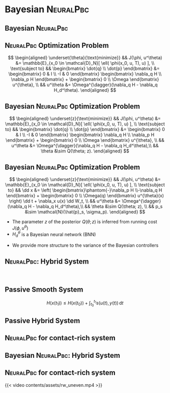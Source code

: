 # Bayesian <span style="font-variant:small-caps;">NeuralPbc</span>

## Bayesian <span style="font-variant:small-caps;">NeuralPbc</span>

:::{.r-stack}

:::{.fragment .fade-in-then-out fragment-index=0}
::: {.callout-tip icon="false"}
## <span style="font-variant:small-caps;">NeuralPbc</span> Optimization Problem 

$$
\begin{aligned}
\underset{\theta}{\text{minimize}} && J(\phi, u^\theta) &= \mathbb{E}_{x_0 \in \mathcal{D}_N}[ \ell( \phi(x_0, u, T), u) ], \\
\text{subject to} &&
\begin{bmatrix}
  \dot{q} \\ \dot{p}
\end{bmatrix} &=
\begin{bmatrix}
  0 & I \\ -I & 0
\end{bmatrix}
\begin{bmatrix} \nabla_q H \\ \nabla_p H \end{bmatrix} + 
\begin{bmatrix}
  0 \\ \Omega
\end{bmatrix} u^{\theta},
\\
&& u^\theta &= \Omega^{\dagger}(\nabla_q H  - \nabla_q H_d^\theta).
\end{aligned}
$$
:::
:::

:::{.fragment .fade-in-then-out fragment-index=1}
::: {.callout-note icon="false"}
## Bayesian <span style="font-variant:small-caps;">NeuralPbc</span> Optimization Problem 
$$
\begin{aligned}
    \underset{z}{\text{minimize}} && J(\phi, u^\theta) &= \mathbb{E}_{x_0 \in \mathcal{D}_N}[ \ell( \phi(x_0, u, T), u) ], \\
    \text{subject to} &&
    \begin{bmatrix}
    \dot{q} \\ \dot{p}
    \end{bmatrix} &=
    \begin{bmatrix}
    0 & I \\ -I & 0
    \end{bmatrix}
    \begin{bmatrix} \nabla_q H \\ \nabla_p H \end{bmatrix} + 
    \begin{bmatrix}
    0 \\ \Omega
    \end{bmatrix} u^{\theta},
    \\
    && u^\theta &= \Omega^{\dagger}(\nabla_q H  - \nabla_q H_d^\theta),\\
    && \theta &\sim Q(\theta; z).
\end{aligned} 
$$
:::
:::

:::{.fragment .fade-in fragment-index=2}
::: {.callout-note icon="false"}
## Bayesian <span style="font-variant:small-caps;">NeuralPbc</span> Optimization Problem 
$$
\begin{aligned}
    \underset{z}{\text{minimize}} && J(\phi, u^\theta) &= \mathbb{E}_{x_0 \in \mathcal{D}_N}[ \ell( \phi(x_0, u, T), u) ], \\
    \text{subject to} &&
    \dd x &= \left(
        \begin{bmatrix}\phantom{-}\nabla_p H \\-\nabla_q H \end{bmatrix} + \begin{bmatrix} 0 \\ \Omega(q) \end{bmatrix} u^{\theta}(x) \right) \dd t + \nabla_x u(x) \dd W_t, \\
    && u^\theta &= \Omega^{\dagger}(\nabla_q H  - \nabla_q H_d^\theta),\\
    && \theta &\sim Q(\theta; z), \\
    && p_s &\sim \mathcal{N}(\hat{p}_s, \sigma_p).
\end{aligned} 
$$
:::
:::

:::

:::{.fragment .fade-in fragment-index=1}
* The parameter $z$ of the posterior $Q(\theta;z)$ is inferred from running cost $J(\phi, u^\theta)$
* $H_d^\theta$ is a Bayesian neural network (BNN)
:::

:::{.fragment .fade-in fragment-index=2}
* We provide more structure to the variance of the Bayesian controllers
:::



## <span style="font-variant:small-caps;">NeuralPbc</span>: Hybrid System

<br/>

::: {layout="[50,-5,50]" layout-valign="center" .fragment fragment-index=0}

:::{.callout-note icon="false"}
## Passive Smooth System
$$
H\left(  x(t_1) \right) \leq  H\left(  x(t_0) \right) + \int_{t_0}^{t_1} s(u(t), y(t)) \, \text{d}t
$$
:::

:::{.callout-important icon="false"}
## Passive Hybrid System
\begin{gather*}
H\left(  x(t_1) \right) \leq  H\left(  x(t_0) \right) + \int_{t_0}^{t_1} s(u(t), y(t)) \, \text{d}t \\
H(x^+) \leq H(x^-)
\end{gather*}
:::

:::

:::{.fragment fragment-index=1}
:::{.callout-warning icon="false" }
## <span style="font-variant:small-caps;">NeuralPbc</span> for contact-rich system
\begin{aligned}
    \underset{\theta}{\textrm{minimize}} 
    & & &\ell \left(\phi,u^{\theta}\right)  , \\%
    \textrm{subject to}
    & & M(q) &\dd \dot{q} + h(q, \dot{q}, \theta)\dd t - \dd R  = 0,\\%
    & & u^{\theta} &= \Omega^{\dagger}(\nabla_q H  - \nabla_q H_d).%
\end{aligned}
:::
:::

## Bayesian <span style="font-variant:small-caps;">NeuralPbc</span>: Hybrid System

:::{.callout-warning icon="false" }
## <span style="font-variant:small-caps;">NeuralPbc</span> for contact-rich system

\begin{aligned}
    \underset{z}{\textrm{minimize}} 
    & & & J(\phi, u) = \mathbb{E}_{x_0 \in \mathcal{D}_N}[\ell(\phi(x_0, u^\theta, T), u^\theta)], \\
    \textrm{subject to}
    & & M(q) &\dd \dot{q} + h(q, \dot{q}, \theta)\dd t - \dd R  = 0,\\
    & & u^{\theta} &= \Omega^{\dagger}(\nabla_q H  - \nabla_q H_d^\theta), \\
    & & p_s &\sim \mathbb{U}(p_{min}, p_{max}), \\
    & & \theta &\sim Q(\theta; z).
\end{aligned}

:::
{{< video contents/assets/rw_uneven.mp4 >}}
